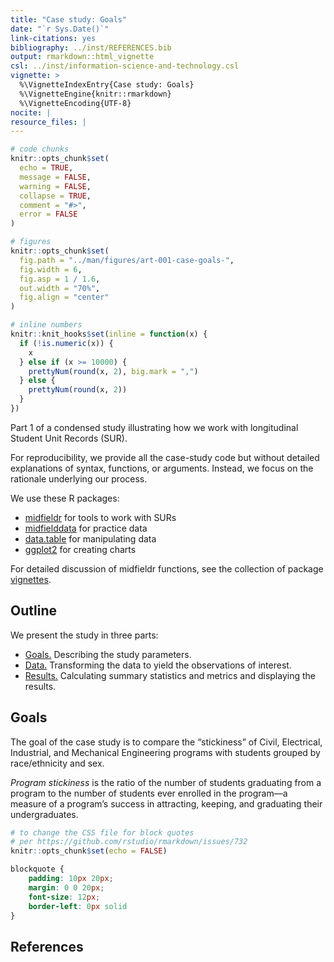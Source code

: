 ```yaml
---
title: "Case study: Goals"
date: "`r Sys.Date()`"
link-citations: yes
bibliography: ../inst/REFERENCES.bib
output: rmarkdown::html_vignette
csl: ../inst/information-science-and-technology.csl
vignette: >
  %\VignetteIndexEntry{Case study: Goals}
  %\VignetteEngine{knitr::rmarkdown}
  %\VignetteEncoding{UTF-8}
nocite: | 
resource_files: |
---
```


```r
# code chunks
knitr::opts_chunk$set(
  echo = TRUE,
  message = FALSE,
  warning = FALSE,
  collapse = TRUE,
  comment = "#>",
  error = FALSE
)

# figures
knitr::opts_chunk$set(
  fig.path = "../man/figures/art-001-case-goals-",
  fig.width = 6,
  fig.asp = 1 / 1.6,
  out.width = "70%",
  fig.align = "center"
)

# inline numbers
knitr::knit_hooks$set(inline = function(x) {
  if (!is.numeric(x)) {
    x
  } else if (x >= 10000) {
    prettyNum(round(x, 2), big.mark = ",")
  } else {
    prettyNum(round(x, 2))
  }
})
```

Part 1 of a condensed study illustrating how we work with longitudinal Student Unit Records (SUR). 

For reproducibility, we provide all the case-study code but without detailed explanations of syntax, functions, or arguments. Instead, we focus on the rationale underlying our process.  

We use these R packages:

- [midfieldr](https://midfieldr.github.io/midfieldr/) for tools to work with SURs
- [midfielddata](https://midfieldr.github.io/midfielddata/) for practice data
- [data.table](https://rdatatable.gitlab.io/data.table/) for manipulating data 
- [ggplot2](https://ggplot2.tidyverse.org/) for creating charts

For detailed discussion of midfieldr functions, see the collection of package [vignettes](https://midfieldr.github.io/midfieldr/articles/). 

## Outline

We present the study in three parts:

- [Goals.](art-001-case-goals.html) Describing the study parameters.  
- [Data.](art-002-case-data.html) Transforming the data to yield the observations of interest.
- [Results.](art-003-case-results.html) Calculating summary statistics and metrics and displaying the results. 

## Goals

The goal of the case study is to compare the "stickiness" of Civil, Electrical, Industrial, and Mechanical Engineering programs with students grouped by race/ethnicity and sex. 

*Program stickiness* is the ratio of the number of students graduating from a program to the number of students ever enrolled in the program---a measure of a program's success in attracting, keeping, and graduating their undergraduates. 

```r
# to change the CSS file for block quotes
# per https://github.com/rstudio/rmarkdown/issues/732
knitr::opts_chunk$set(echo = FALSE)
```

```css
blockquote {
    padding: 10px 20px;
    margin: 0 0 20px;
    font-size: 12px;
    border-left: 0px solid
}
```

## References

